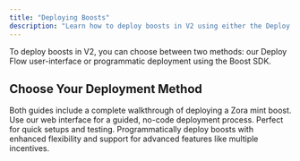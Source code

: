 ```yaml
---
title: "Deploying Boosts"
description: "Learn how to deploy boosts in V2 using either the Deploy Flow UI or Boost SDK"
---
```


To deploy boosts in V2, you can choose between two methods: our Deploy Flow user-interface or programmatic deployment using the Boost SDK.

## Choose Your Deployment Method

<Note>
  Both guides include a complete walkthrough of deploying a Zora mint boost.
</Note>

<CardGroup cols={2}>
  <Card 
    title="Deploy Flow UI" 
    icon="browser"
    href="/v2/documentation/how-it-works/deploying-boosts"
  >
    Use our web interface for a guided, no-code deployment process. Perfect for quick setups and testing.
  </Card>
  <Card 
    title="Boost SDK" 
    icon="code"
    href="/v2/boost-sdk/examples/deploy-example"
  >
    Programmatically deploy boosts with enhanced flexibility and support for advanced features like multiple incentives.
  </Card>
</CardGroup>
